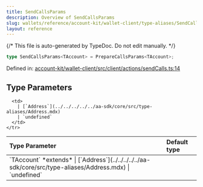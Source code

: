 ```yaml
---
title: SendCallsParams
description: Overview of SendCallsParams
slug: wallets/reference/account-kit/wallet-client/type-aliases/SendCallsParams
layout: reference
---
```


{/* This file is auto-generated by TypeDoc. Do not edit manually. */}

```ts
type SendCallsParams<TAccount> = PrepareCallsParams<TAccount>;
```

Defined in: [account-kit/wallet-client/src/client/actions/sendCalls.ts:14](https://github.com/alchemyplatform/aa-sdk/blob/17aad1f572375d42a06c7e3238078a88a435d459/account-kit/wallet-client/src/client/actions/sendCalls.ts#L14)

## Type Parameters

<table>
  <thead>
    <tr>
      <th align="left">Type Parameter</th>
      <th align="left">Default type</th>
    </tr>
  </thead>

  <tbody>
    <tr>
      <td>
        `TAccount` *extends*
        | [`Address`](../../../../../aa-sdk/core/src/type-aliases/Address.mdx)
        | `undefined`
      </td>

      <td>
        | [`Address`](../../../../../aa-sdk/core/src/type-aliases/Address.mdx)
        | `undefined`
      </td>
    </tr>

  </tbody>
</table>
